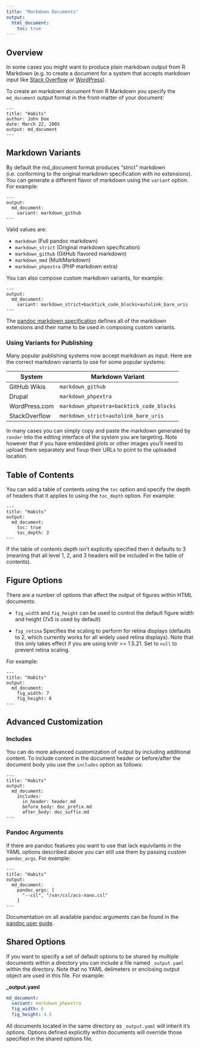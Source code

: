 ```yaml
---
title: "Markdown Documents"
output:
  html_document:
    toc: true
---
```


## Overview

In some cases you might want to produce plain markdown output from R Markdown (e.g. to create a document for a system that accepts markdown input like [Stack Overflow](http://stackoverflow.com/editing-help) or [WordPress](http://en.support.wordpress.com/markdown/)).

To create an markdown document from R Markdown you specify the `md_document` output format in the front-matter of your document:

    ---
    title: "Habits"
    author: John Doe
    date: March 22, 2005
    output: md_document
    ---

## Markdown Variants

By default the md_document format produces "strict" markdown (i.e. conforming to the original markdown specification with no extensions). You can generate a different flavor of markdown using the `variant` option. For example:

    ---
    output:
      md_document:
        variant: markdown_github
    ---


Valid values are:

 * `markdown` (Full pandoc markdown)
 * `markdown_strict` (Original markdown specification)
 * `markdown_github` (GitHub flavored markdown)
 * `markdown_mmd` (MultiMarkdown)
 * `markdown_phpextra` (PHP markdown extra)

You can also compose custom markdown variants, for example:

    ---
    output:
      md_document:
        variant: markdown_strict+backtick_code_blocks+autolink_bare_uris
    ---

The [pandoc markdown specification](http://johnmacfarlane.net/pandoc/demo/example9/pandocs-markdown.html) defines all of the markdown extensions and their name to be used in composing custom variants.

### Using Variants for Publishing

Many popular publishing systems now accept markdown as input. Here are the correct markdown variants to use for some popular systems:

System|Markdown Variant
--------|-----------
GitHub Wikis|`markdown_github`
Drupal|`markdown_phpextra`
WordPress.com|`markdown_phpextra+backtick_code_blocks`
StackOverflow|`markdown_strict+autolink_bare_uris`

In many cases you can simply copy and paste the markdown generated by `render` into the editing interface of the system you are targeting. Note however that if you have embedded plots or other images you'll need to upload them separately and fixup their URLs to point to the uploaded location.

## Table of Contents

You can add a table of contents using the `toc` option and specify the depth of headers that it applies to using the `toc_depth` option. For example:

    ---
    title: "Habits"
    output:
      md_document:
        toc: true
        toc_depth: 2
    ---

If the table of contents depth isn't explicitly specified then it defaults to 3 (meaning that all level 1, 2, and 3 headers will be included in the table of contents).

## Figure Options

There are a number of options that affect the output of figures within HTML documents:

* `fig_width` and  `fig_height` can be used to control the default figure width and height (7x5 is used by default)

* `fig_retina` Specifies the scaling to perform for retina displays (defaults to 2, which currently works for all widely used retina displays). Note that this only takes effect if you are using knitr >= 1.5.21. Set to `null` to prevent retina scaling.

For example:

    ---
    title: "Habits"
    output:
      md_document:
        fig_width: 7
        fig_height: 6
    ---

## Advanced Customization

### Includes

You can do more advanced customization of output by including additional content. To include content in the document header or before/after the document body you use the `includes` option as follows:

    ---
    title: "Habits"
    output:
      md_document:
        includes:
          in_header: header.md
          before_body: doc_prefix.md
          after_body: doc_suffix.md
    ---

### Pandoc Arguments

If there are pandoc features you want to use that lack equivilants in the YAML options described above you can still use them by passing custom `pandoc_args`. For example:

    ---
    title: "Habits"
    output:
      md_document:
        pandoc_args: [
          "--csl", "/var/csl/acs-nano.csl"
        ]
    ---

Documentation on all available pandoc arguments can be found in the [pandoc user guide](http://johnmacfarlane.net/pandoc/README.html#options).

## Shared Options

If you want to specify a set of default options to be shared by multiple documents within a directory you can include a file named `_output.yaml` within the directory. Note that no YAML delimeters or enclosing output object are used in this file. For example:

**\_output.yaml**

```yaml
md_document:
  variant: markdown_phpextra
  fig_width: 6
  fig_height: 4.5
```

All documents located in the same directory as `_output.yaml` will inherit it's options. Options defined explicitly within documents will override those specified in the shared options file.












